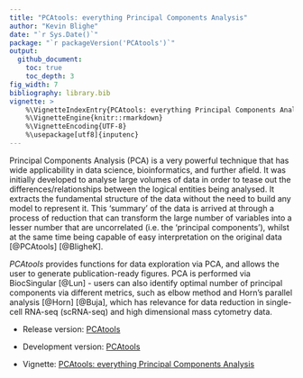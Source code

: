 ```yaml
---
title: "PCAtools: everything Principal Components Analysis"
author: "Kevin Blighe"
date: "`r Sys.Date()`"
package: "`r packageVersion('PCAtools')`"
output:
  github_document:
    toc: true
    toc_depth: 3
fig_width: 7
bibliography: library.bib
vignette: >
    %\VignetteIndexEntry{PCAtools: everything Principal Components Analysis}
    %\VignetteEngine{knitr::rmarkdown}
    %\VignetteEncoding{UTF-8}
    %\usepackage[utf8]{inputenc}
---
```


Principal Components Analysis (PCA) is a very powerful technique that has wide applicability in data science, bioinformatics, and further afield. It was initially developed to analyse large volumes of data in order to tease out the differences/relationships between the logical entities being analysed. It extracts the fundamental structure of the data without the need to build any model to represent it. This 'summary' of the data is arrived at through a process of reduction that can transform the large number of variables into a lesser number that are uncorrelated (i.e. the ‘principal components'), whilst at the same time being capable of easy interpretation on the original data [@PCAtools] [@BligheK].

*PCAtools* provides functions for data exploration via PCA, and allows the user to generate publication-ready figures. PCA is performed via BiocSingular [@Lun] - users can also identify optimal number of principal components via different metrics, such as elbow method and Horn's parallel analysis [@Horn] [@Buja], which has relevance for data reduction in single-cell RNA-seq (scRNA-seq) and high dimensional mass cytometry data.

 - Release version: [PCAtools](https://www.bioconductor.org/packages/release/bioc/html/PCAtools.html)

 - Development version: [PCAtools](https://www.bioconductor.org/packages/devel/bioc/html/PCAtools.html)

 - Vignette: [PCAtools: everything Principal Components Analysis
](https://bioconductor.org/packages/release/bioc/vignettes/PCAtools/inst/doc/PCAtools.html)

